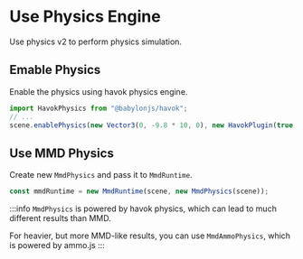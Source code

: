 # Use Physics Engine

Use physics v2 to perform physics simulation.

## Emable Physics

Enable the physics using havok physics engine.

```typescript title="src/sceneBuilder.ts"
import HavokPhysics from "@babylonjs/havok";
// ...
scene.enablePhysics(new Vector3(0, -9.8 * 10, 0), new HavokPlugin(true, await HavokPhysics()));
```

## Use MMD Physics

Create new `MmdPhysics` and pass it to `MmdRuntime`.

```typescript title="src/sceneBuilder.ts"
const mmdRuntime = new MmdRuntime(scene, new MmdPhysics(scene));
```

:::info
`MmdPhysics` is powered by havok physics, which can lead to much different results than MMD.

For heavier, but more MMD-like results, you can use `MmdAmmoPhysics`, which is powered by ammo.js
:::


<ReactPlayer
    url={ResultVideo}
    controls={true}
    width="100%"
    height="100%"/>
